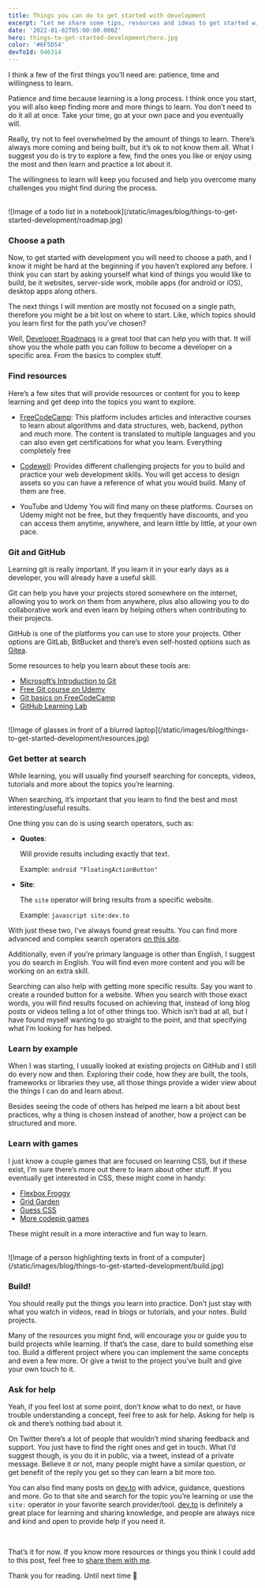 ```yaml
---
title: Things you can do to get started with development
excerpt: "Let me share some tips, resources and ideas to get started with development learning by yourself. These are all based on my experience but I think they can work for many others as well."
date: '2022-01-02T05:00:00.000Z'
hero: things-to-get-started-development/hero.jpg
color: '#6F5D54'
devToId: 946314
---
```


I think a few of the first things you’ll need are: patience, time and willingness to learn.

Patience and time because learning is a long process. I think once you start, you will also keep finding more and more things to learn. You don’t need to do it all at once. Take your time, go at your own pace and you eventually will.

Really, try not to feel overwhelmed by the amount of things to learn. There’s always more coming and being built, but it’s ok to not know them all.
What I suggest you do is try to explore a few, find the ones you like or enjoy using the most and then learn and practice a lot about it.

The willingness to learn will keep you focused and help you overcome many challenges you might find during the process.

<br/>
![Image of a todo list in a notebook](/static/images/blog/things-to-get-started-development/roadmap.jpg)
<br/>

### Choose a path

Now, to get started with development you will need to choose a path, and I know it might be hard at the beginning if you haven’t explored any before. I think you can start by asking yourself what kind of things you would like to build, be it websites, server-side work, mobile apps (for android or iOS), desktop apps along others.

The next things I will mention are mostly not focused on a single path, therefore you might be a bit lost on where to start. Like, which topics should you learn first for the path you’ve chosen?

Well, [Developer Roadmaps](https://roadmap.sh/) is a great tool that can help you with that. It will show you the whole path you can follow to become a developer on a specific area. From the basics to complex stuff.

### Find resources

Here’s a few sites that will provide resources or content for you to keep learning and get deep into the topics you want to explore.

- [FreeCodeCamp](https://www.freecodecamp.org/):
    This platform includes articles and interactive courses to learn about algorithms and data structures, web, backend, python and much more. The content is translated to multiple languages and you can also even get certifications for what you learn. Everything completely free
    
- [Codewell](https://www.codewell.cc/):
    Provides different challenging projects for you to build and practice your web development skills. You will get access to design assets so you can have a reference of what you would build. Many of them are free.
    
- YouTube and Udemy
    You will find many on these platforms. Courses on Udemy might not be free, but they frequently have discounts, and you can access them anytime, anywhere, and learn little by little, at your own pace.

### Git and GitHub

Learning git is really important. If you learn it in your early days as a developer, you will already have a useful skill.

Git can help you have your projects stored somewhere on the internet, allowing you to work on them from anywhere, plus also allowing you to do collaborative work and even learn by helping others when contributing to their projects.

GitHub is one of the platforms you can use to store your projects. Other options are GitLab, BitBucket and there’s even self-hosted options such as [Gitea](https://gitea.io/).

Some resources to help you learn about these tools are:

- [Microsoft’s Introduction to Git](https://docs.microsoft.com/en-us/learn/modules/intro-to-git/)
- [Free Git course on Udemy](https://www.udemy.com/course/learngit/)
- [Git basics on FreeCodeCamp](https://www.freecodecamp.org/news/learn-the-basics-of-git-in-under-10-minutes-da548267cc91/)
- [GitHub Learning Lab](https://lab.github.com/)

<br/>
![Image of glasses in front of a blurred laptop](/static/images/blog/things-to-get-started-development/resources.jpg)
<br/>

### Get better at search

While learning, you will usually find yourself searching for concepts, videos, tutorials and more about the topics you’re learning.

When searching, it’s important that you learn to find the best and most interesting/useful results.

One thing you can do is using search operators, such as:

- **Quotes**:

    Will provide results including exactly that text.

    Example: `android "FloatingActionButton"`

- **Site**:

    The `site` operator will bring results from a specific website.

    Example: `javascript site:dev.to`


With just these two, I’ve always found great results. You can find more advanced and complex search operators [on this site](https://ahrefs.com/blog/google-advanced-search-operators/).

Additionally, even if you’re primary language is other than English, I suggest you do search in English. You will find even more content and you will be working on an extra skill.

Searching can also help with getting more specific results. Say you want to create a rounded button for a website. When you search with those exact words, you will find results focused on achieving that, instead of long blog posts or videos telling a lot of other things too. Which isn’t bad at all, but I have found myself wanting to go straight to the point, and that specifying what I’m looking for has helped.

### Learn by example

When I was starting, I usually looked at existing projects on GitHub and I still do every now and then. Exploring their code, how they are built, the tools, frameworks or libraries they use, all those things provide a wider view about the things I can do and learn about.

Besides seeing the code of others has helped me learn a bit about best practices, why a thing is chosen instead of another, how a project can be structured and more.

### Learn with games

I just know a couple games that are focused on learning CSS, but if these exist, I’m sure there’s more out there to learn about other stuff. If you eventually get interested in CSS, these might come in handy:

- [Flexbox Froggy](https://flexboxfroggy.com/)
- [Grid Garden](https://cssgridgarden.com/)
- [Guess CSS](https://www.guess-css.app/)
- [More codepip games](https://codepip.com/games/)

These might result in a more interactive and fun way to learn.

<br/>
![Image of a person highlighting texts in front of a computer](/static/images/blog/things-to-get-started-development/build.jpg)
<br/>

### Build!

You should really put the things you learn into practice. Don’t just stay with what you watch in videos, read in blogs or tutorials, and your notes. Build projects.

Many of the resources you might find, will encourage you or guide you to build projects while learning. If that’s the case, dare to build something else too. Build a different project where you can implement the same concepts and even a few more. Or give a twist to the project you’ve built and give your own touch to it.

### Ask for help

Yeah, if you feel lost at some point, don’t know what to do next, or have trouble understanding a concept, feel free to ask for help. Asking for help is ok and there’s nothing bad about it.

On Twitter there’s a lot of people that wouldn’t mind sharing feedback and support. You just have to find the right ones and get in touch. What I’d suggest though, is you do it in public, via a tweet, instead of a private message. Believe it or not, many people might have a similar question, or get benefit of the reply you get so they can learn a bit more too.

You can also find many posts on [dev.to](https://dev.to/) with advice, guidance, questions and more. Go to that site and search for the topic you’re learning or use the `site:` operator in your favorite search provider/tool. [dev.to](https://dev.to/) is definitely a great place for learning and sharing knowledge, and people are always nice and kind and open to provide help if you need it.

<br/>

That’s it for now. If you know more resources or things you think I could add to this post, feel free to [share them with me](/contact).

Thank you for reading. Until next time 👋
